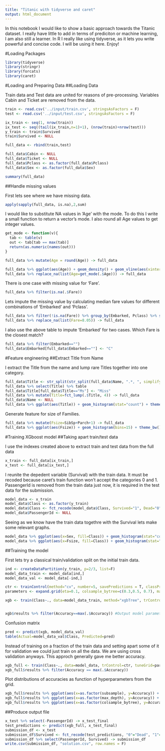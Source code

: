```yaml
---
title: "Titanic with tidyverse and caret"
output: html_document
---
```


In this notebook I would like to show a basic approach towards the Titanic dataset. I really have little to add in terms of prediciton or machine learning, I am also still a learner. In R I really like using tidyverse, as it lets you write powerful and concise code. I will be using it here. Enjoy!

#Loading Packages
```r
library(tidyverse)
library(stringr)
library(forcats)
library(caret)
```


#Loading and Preparing Data
##Loading Data

Train data and Test data are united for reasons of pre-processing. Variables Cabin and Ticket are removed from the data. 
```r
train <- read.csv('../input/train.csv', stringsAsFactors = F)
test <- read.csv('../input/test.csv', stringsAsFactors = F)

ix_train <- seq(1, nrow(train))
ix_test <- seq((tail(ix_train,n=1)+1), (nrow(train)+nrow(test)))
y_train <- train$Survived
train$Survived <- NULL

full_data <- rbind(train,test)

full_data$Cabin <- NULL
full_data$Ticket <- NULL
full_data$Pclass <- as.factor(full_data$Pclass)
full_data$Sex <- as.factor(full_data$Sex)
```

```r
summary(full_data)
```


##Handle missing values

First lets see where we have missing data.
```r
apply(sapply(full_data, is.na),2,sum)
```


I would like to substitute NA values in 'Age' with the mode. To do this I write a small function to return a vector's mode. I also round all Age values to get integer values.
```r
get_mode <- function(v){
  tab <- table(v)
  out <- tab[tab == max(tab)]
  return(as.numeric(names(out)))
}

full_data %>% mutate(Age = round(Age)) -> full_data

full_data %>% ggplot(aes(Age)) + geom_density() + geom_vline(aes(xintercept = get_mode(Age)), linetype="22") + labs(title="Age distribution", subtitle="Dashed line indicates mode (24)") + theme_bw()
full_data %>% replace_na(list(Age=get_mode(.$Age))) -> full_data
```

There is one case with missing value for 'Fare'.
```r
full_data %>% filter(is.na(.$Fare))
```

Lets impute the missing value by calculating median fare values for different combinations of 'Embarked' and 'Pclass'.
```r
full_data %>% filter(!is.na(Fare)) %>% group_by(Embarked, Pclass) %>% summarise(Median_fare=median(Fare))
full_data %>% replace_na(list(Fare=8.05)) -> full_data
```


I also use the above table to impute 'Embarked' for two cases. Which Fare is the closest match?
```r
full_data %>% filter(Embarked=="")
full_data$Embarked[full_data$Embarked==""] <- "C"
```


#Feature engineering
##Extract Title from Name

I extract the Title from the name and lump rare Titles together into one category.
```r
full_data$Title <- str_split(str_split(full_data$Name, ".*, ", simplify = T)[,2], ". .*", simplify = T)[,1]
full_data %>% select(Title) %>% table
full_data$Title[full_data$Title=="Ms"] <- "Miss"
full_data %>% mutate(Title=fct_lump(.$Title, 4)) -> full_data
full_data$Name <- NULL
full_data %>% ggplot(aes(Title)) + geom_histogram(stat="count") + theme_bw() + labs(title="Histogram of Title")
```


Generate feature for size of Families.
```r
full_data %>% mutate(Fsize=SibSp+Parch+1) -> full_data
full_data %>% ggplot(aes(Fsize)) + geom_histogram(bins=15) + theme_bw() + labs(title="Histogram of family Sizes")
```

#Training XGboost model
##Taking apart train/test data

I use the indexes created above to extract train and test data from the full data
```r
x_train <- full_data[ix_train,]
x_test <- full_data[ix_test,]
```


I reunite the depedent variable (Survival) with the train data. It must be recoded because caret's train function won't accept the categories 0 and 1. PassengerId is removed from the train data just now, it is required in the test data for the submission.
```r

model_data <- x_train
model_data$Class <- as.factor(y_train)
model_data$Class <- fct_recode(model_data$Class, Survived="1", Dead="0")
model_data$PassengerId <- NULL
```

Seeing as we know have the train data togethre with the Survival lets make some relevant graphs.
```r
model_data %>% ggplot(aes(x=Sex, fill=Class)) + geom_histogram(stat="count",position=position_dodge()) + theme_bw() + labs(title="Survival by Sex")
model_data %>% ggplot(aes(x=Fsize, fill=Class)) + geom_histogram(stat="count",position=position_dodge()) + theme_bw() + labs(title="Survival by Family Size")
```


##Training the model

First lets try a classical train/validation split on the initial train data.
```r
ind <- createDataPartition(y_train, p=2/3, list=F)
model_data_train <- model_data[ind,]
model_data_val <- model_data[-ind,]

ctr <- trainControl(method="cv", number=5, savePredictions = T, classProbs = T)
parameters <- expand.grid(eta=0.1, colsample_bytree=c(0.3,0.5, 0.7), max_depth=c(3,6,9,12), nrounds=100, gamma=1, min_child_weight=2, subsample=c(0.3, 0.5,1))

xgb <- train(Class~., data=model_data_train, method="xgbTree", trControl=ctr, tuneGrid=parameters)


xgb$results %>% filter(Accuracy==max(.$Accuracy)) #Output model parameters with max Accuracy
```

Confusion matrix
```r
pred <- predict(xgb, model_data_val)
table(Actual=model_data_val$Class, Predicted=pred)
```

Instead of training on a fraction of the train data and setting apart some of it for validation we could just train on all the data. We are using cross validation anyways. This approch generally gave me better accuracy.
```r
xgb_full <- train(Class~., data=model_data, trControl=ctr, tuneGrid=parameters, method="xgbTree")
xgb_full$results %>% filter(Accuracy == max(.$Accuracy))
```


Plot distributions of accuracies as function of hyperparameters from the grid.
```r
xgb_full$results %>% ggplot(aes(x=as.factor(subsample), y=Accuracy)) + geom_point() + theme_bw()
xgb_full$results %>% ggplot(aes(x=as.factor(max_depth), y=Accuracy)) + geom_point() + theme_bw()
xgb_full$results %>% ggplot(aes(x=as.factor(colsample_bytree), y=Accuracy)) + geom_point() + theme_bw()

```

##Produce output file
```r
x_test %>% select(-PassengerId) -> x_test_final
test_predictions <- predict(xgb_full, x_test_final)
submission_df <- x_test
submission_df$Survived <- fct_recode(test_predictions, "0"="Dead", "1"="Survived")
submission_df %>% select(PassengerId, Survived) -> submission_df
write.csv(submission_df, "solution.csv", row.names = F)
```

